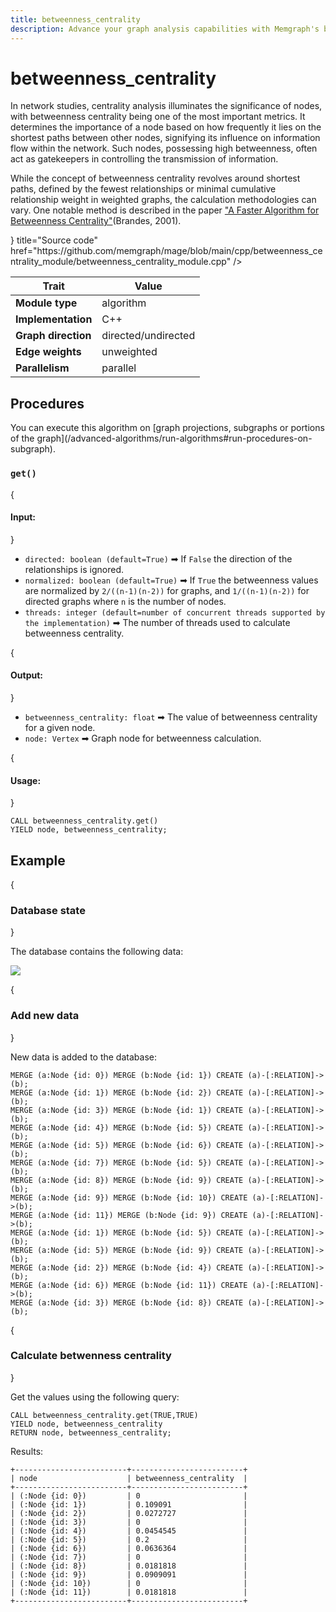 ```yaml
---
title: betweenness_centrality
description: Advance your graph analysis capabilities with Memgraph's betweenness centrality. Learn via detailed documentation how to leverage the advanced computation to process tailored queries.
---
```



# betweenness_centrality

In network studies, centrality analysis illuminates the significance of nodes,
with betweenness centrality being one of the most important metrics. It
determines the importance of a node based on how frequently it lies on the
shortest paths between other nodes, signifying its influence on information flow
within the network. Such nodes, possessing high betweenness, often act as
gatekeepers in controlling the transmission of information.

While the concept of betweenness centrality revolves around shortest paths,
defined by the fewest relationships or minimal cumulative relationship weight in
weighted graphs, the calculation methodologies can vary. One notable method is
described in the paper ["A Faster Algorithm for Betweenness
Centrality"](http://www.uvm.edu/pdodds/research/papers/others/2001/brandes2001a.pdf)(Brandes,
2001).

<Cards>
  <Card
    icon={<GitHub />}
    title="Source code"
    href="https://github.com/memgraph/mage/blob/main/cpp/betweenness_centrality_module/betweenness_centrality_module.cpp"
  />
</Cards>

| Trait               | Value               |
| ------------------- | ------------------- |
| **Module type**     | algorithm           |
| **Implementation**  | C++                 |
| **Graph direction** | directed/undirected |
| **Edge weights**    | unweighted          |
| **Parallelism**     | parallel            |

## Procedures

<Callout type="info">
You can execute this algorithm on [graph projections, subgraphs or portions of the graph](/advanced-algorithms/run-algorithms#run-procedures-on-subgraph).
</Callout>

### `get()`

{<h4> Input: </h4>} 

- `directed: boolean (default=True)` ➡ If `False` the direction of the relationships is ignored.
- `normalized: boolean (default=True)` ➡ If `True` the betweenness values are normalized by
  `2/((n-1)(n-2))` for graphs, and `1/((n-1)(n-2))` for directed graphs where
  `n` is the number of nodes.
- `threads: integer (default=number of concurrent threads supported by the
  implementation)` ➡ The number of threads used to calculate betweenness
  centrality.

{<h4> Output: </h4>} 

- `betweenness_centrality: float` ➡ The value of betweenness centrality for a given node.
- `node: Vertex` ➡ Graph node for betweenness calculation.

{<h4> Usage: </h4>} 

```cypher
CALL betweenness_centrality.get()
YIELD node, betweenness_centrality;
```

## Example

<Steps>

{<h3> Database state </h3>} 

The database contains the following data: 

![](/pages/advanced-algorithms/available-algorithms/betweenness_centrality/betweenness-centrality-1.png)

{<h3> Add new data </h3>} 

New data is added to the database: 

```cypher
MERGE (a:Node {id: 0}) MERGE (b:Node {id: 1}) CREATE (a)-[:RELATION]->(b);
MERGE (a:Node {id: 1}) MERGE (b:Node {id: 2}) CREATE (a)-[:RELATION]->(b);
MERGE (a:Node {id: 3}) MERGE (b:Node {id: 1}) CREATE (a)-[:RELATION]->(b);
MERGE (a:Node {id: 4}) MERGE (b:Node {id: 5}) CREATE (a)-[:RELATION]->(b);
MERGE (a:Node {id: 5}) MERGE (b:Node {id: 6}) CREATE (a)-[:RELATION]->(b);
MERGE (a:Node {id: 7}) MERGE (b:Node {id: 5}) CREATE (a)-[:RELATION]->(b);
MERGE (a:Node {id: 8}) MERGE (b:Node {id: 9}) CREATE (a)-[:RELATION]->(b);
MERGE (a:Node {id: 9}) MERGE (b:Node {id: 10}) CREATE (a)-[:RELATION]->(b);
MERGE (a:Node {id: 11}) MERGE (b:Node {id: 9}) CREATE (a)-[:RELATION]->(b);
MERGE (a:Node {id: 1}) MERGE (b:Node {id: 5}) CREATE (a)-[:RELATION]->(b);
MERGE (a:Node {id: 5}) MERGE (b:Node {id: 9}) CREATE (a)-[:RELATION]->(b);
MERGE (a:Node {id: 2}) MERGE (b:Node {id: 4}) CREATE (a)-[:RELATION]->(b);
MERGE (a:Node {id: 6}) MERGE (b:Node {id: 11}) CREATE (a)-[:RELATION]->(b);
MERGE (a:Node {id: 3}) MERGE (b:Node {id: 8}) CREATE (a)-[:RELATION]->(b);
```

{<h3> Calculate betwenness centrality </h3>} 

Get the values using the following query:

```cypher
CALL betweenness_centrality.get(TRUE,TRUE)
YIELD node, betweenness_centrality
RETURN node, betweenness_centrality;
```

Results: 

```plaintext
+-------------------------+-------------------------+
| node                    | betweenness_centrality  |
+-------------------------+-------------------------+
| (:Node {id: 0})         | 0                       |
| (:Node {id: 1})         | 0.109091                |
| (:Node {id: 2})         | 0.0272727               |
| (:Node {id: 3})         | 0                       |
| (:Node {id: 4})         | 0.0454545               |
| (:Node {id: 5})         | 0.2                     |
| (:Node {id: 6})         | 0.0636364               |
| (:Node {id: 7})         | 0                       |
| (:Node {id: 8})         | 0.0181818               |
| (:Node {id: 9})         | 0.0909091               |
| (:Node {id: 10})        | 0                       |
| (:Node {id: 11})        | 0.0181818               |
+-------------------------+-------------------------+
```
</Steps>